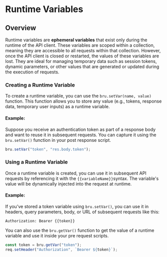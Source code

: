 # Runtime Variables

## Overview

Runtime variables are **ephemeral variables** that exist only during the runtime of the API client. These variables are scoped within a collection, meaning they are accessible to all requests within that collection. However, once the API client is closed or restarted, the values of these variables are lost. They are ideal for managing temporary data such as session tokens, dynamic parameters, or other values that are generated or updated during the execution of requests.

### Creating a Runtime Variable

To create a runtime variable, you can use the `bru.setVar(name, value)` function. This function allows you to store any value (e.g., tokens, response data, temporary user inputs) as a runtime variable.

#### Example:
Suppose you receive an authentication token as part of a response body and want to reuse it in subsequent requests. You can capture it using the `bru.setVar()` function in your post response script.

```javascript
bru.setVar("token", "res.body.token");
```

### Using a Runtime Variable
Once a runtime variable is created, you can use it in subsequent API requests by referencing it with the `{{variableName}}`syntax. The variable's value will be dynamically injected into the request at runtime.

#### Example:
If you’ve stored a token variable using `bru.setVar()`, you can use it in headers, query parameters, body, or URL of subsequent requests like this:

```plaintext
Authorization: Bearer {{token}}
```

You can also use the `bru.getVar()` function to get the value of a runtime variable and use it inside your pre request scripts.

```javascript
const token = bru.getVar("token");
req.setHeader("Authorization", `Bearer ${token}`);
```